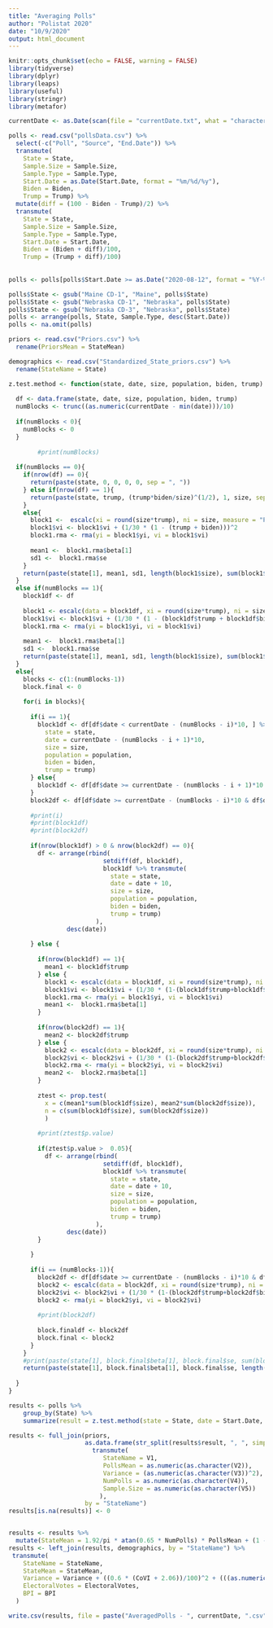 ```yaml
---
title: "Averaging Polls"
author: "Polistat 2020"
date: "10/9/2020"
output: html_document
---
```


```r
knitr::opts_chunk$set(echo = FALSE, warning = FALSE)
library(tidyverse)
library(dplyr)
library(leaps)
library(useful)
library(stringr)
library(metafor)
```

```r
currentDate <- as.Date(scan(file = "currentDate.txt", what = "character"))
```

```r
polls <- read.csv("pollsData.csv") %>% 
  select(-c("Poll", "Source", "End.Date")) %>%
  transmute(
    State = State,
    Sample.Size = Sample.Size,
    Sample.Type = Sample.Type,
    Start.Date = as.Date(Start.Date, format = "%m/%d/%y"), 
    Biden = Biden, 
    Trump = Trump) %>% 
  mutate(diff = (100 - Biden - Trump)/2) %>% 
  transmute(
    State = State,
    Sample.Size = Sample.Size,
    Sample.Type = Sample.Type,
    Start.Date = Start.Date,
    Biden = (Biden + diff)/100, 
    Trump = (Trump + diff)/100) 
  
  
polls <- polls[polls$Start.Date >= as.Date("2020-08-12", format = "%Y-%m-%d") & polls$Start.Date <= currentDate, ]

polls$State <- gsub("Maine CD-1", "Maine", polls$State)
polls$State <- gsub("Nebraska CD-1", "Nebraska", polls$State)
polls$State <- gsub("Nebraska CD-3", "Nebraska", polls$State)
polls <- arrange(polls, State, Sample.Type, desc(Start.Date))
polls <- na.omit(polls)

priors <- read.csv("Priors.csv") %>% 
  rename(PriorsMean = StateMean)

demographics <- read.csv("Standardized_State_priors.csv") %>% 
  rename(StateName = State)

```

```r

z.test.method <- function(state, date, size, population, biden, trump) {
  
  df <- data.frame(state, date, size, population, biden, trump)
  numBlocks <- trunc((as.numeric(currentDate - min(date)))/10)
  
  if(numBlocks < 0){
    numBlocks <- 0
  }
  
        #print(numBlocks)
  
  if(numBlocks == 0){
    if(nrow(df) == 0){
      return(paste(state, 0, 0, 0, 0, sep = ", "))
    } else if(nrow(df) == 1){
      return(paste(state, trump, (trump*biden/size)^(1/2), 1, size, sep = ", "))
    }
    else{
      block1 <-  escalc(xi = round(size*trump), ni = size, measure = "PR")
      block1$vi <- block1$vi + (1/30 * (1 - (trump + biden)))^2
      block1.rma <- rma(yi = block1$yi, vi = block1$vi)
      
      mean1 <-  block1.rma$beta[1]
      sd1 <-  block1.rma$se 
    }
    return(paste(state[1], mean1, sd1, length(block1$size), sum(block1$size), sep = ", "))
  }
  else if(numBlocks == 1){
    block1df <- df
    
    block1 <- escalc(data = block1df, xi = round(size*trump), ni = size, measure = "PR")
    block1$vi <- block1$vi + (1/30 * (1 - (block1df$trump + block1df$biden)))^2
    block1.rma <- rma(yi = block1$yi, vi = block1$vi)
    
    mean1 <-  block1.rma$beta[1]
    sd1 <-  block1.rma$se 
    return(paste(state[1], mean1, sd1, length(block1$size), sum(block1$size), sep = ", "))
  } 
  else{
    blocks <- c(1:(numBlocks-1))
    block.final <- 0
    
    for(i in blocks){
      
      if(i == 1){
        block1df <- df[df$date < currentDate - (numBlocks - i)*10, ] %>% transmute(
          state = state,
          date = currentDate - (numBlocks - i + 1)*10, 
          size = size, 
          population = population, 
          biden = biden, 
          trump = trump)
      } else{
        block1df <- df[df$date >= currentDate - (numBlocks - i + 1)*10 & df$date < currentDate - (numBlocks - i)*10, ]
      }
      block2df <- df[df$date >= currentDate - (numBlocks - i)*10 & df$date < currentDate - (numBlocks - i - 1)*10, ]
      
      #print(i)
      #print(block1df)
      #print(block2df)
      
      if(nrow(block1df) > 0 & nrow(block2df) == 0){
        df <- arrange(rbind(
                          setdiff(df, block1df),
                          block1df %>% transmute(
                            state = state,
                            date = date + 10, 
                            size = size, 
                            population = population, 
                            biden = biden, 
                            trump = trump)
                        ), 
                desc(date))
        
      } else {
        
        if(nrow(block1df) == 1){
          mean1 <- block1df$trump
        } else {
          block1 <- escalc(data = block1df, xi = round(size*trump), ni = size, measure = "PR")
          block1$vi <- block1$vi + (1/30 * (1-(block1df$trump+block1df$biden)))^2
          block1.rma <- rma(yi = block1$yi, vi = block1$vi)
          mean1 <-  block1.rma$beta[1]
        }
        
        if(nrow(block2df) == 1){
          mean2 <- block2df$trump
        } else {
          block2 <- escalc(data = block2df, xi = round(size*trump), ni = size, measure = "PR")
          block2$vi <- block2$vi + (1/30 * (1-(block2df$trump+block2df$biden)))^2
          block2.rma <- rma(yi = block2$yi, vi = block2$vi)
          mean2 <-  block2.rma$beta[1]
        }
      
        ztest <- prop.test(
          x = c(mean1*sum(block1df$size), mean2*sum(block2df$size)), 
          n = c(sum(block1df$size), sum(block2df$size))
          )
        
        #print(ztest$p.value)
        
        if(ztest$p.value >  0.05){
          df <- arrange(rbind(
                          setdiff(df, block1df),
                          block1df %>% transmute(
                            state = state,
                            date = date + 10, 
                            size = size, 
                            population = population, 
                            biden = biden, 
                            trump = trump)
                        ), 
                desc(date))
        }
      
      }
      
      if(i == (numBlocks-1)){
        block2df <- df[df$date >= currentDate - (numBlocks - i)*10 & df$date < currentDate - (numBlocks - i - 1)*10, ]
        block2 <- escalc(data = block2df, xi = round(size*trump), ni = size, measure = "PR")
        block2$vi <- block2$vi + (1/30 * (1-(block2df$trump+block2df$biden)))^2
        block2 <- rma(yi = block2$yi, vi = block2$vi)
        
        #print(block2df)
        
        block.finaldf <- block2df
        block.final <- block2
      }
    }
    #print(paste(state[1], block.final$beta[1], block.final$se, sum(block.finaldf$size), sep = ", "))
    return(paste(state[1], block.final$beta[1], block.final$se, length(block.finaldf$size), sum(block.final$size), sep = ", "))
    
  }
}


```

```r

results <- polls %>% 
    group_by(State) %>% 
    summarize(result = z.test.method(state = State, date = Start.Date, size = Sample.Size, population = Sample.Type, biden = Biden, trump = Trump)) 

results <- full_join(priors,
                     as.data.frame(str_split(results$result, ", ", simplify = TRUE)) %>% 
                       transmute(
                          StateName = V1,
                          PollsMean = as.numeric(as.character(V2)),
                          Variance = (as.numeric(as.character(V3))^2),
                          NumPolls = as.numeric(as.character(V4)),
                          Sample.Size = as.numeric(as.character(V5))
                         ),
                     by = "StateName") 
results[is.na(results)] <- 0


results <- results %>% 
  mutate(StateMean = 1.92/pi * atan(0.65 * NumPolls) * PollsMean + (1 - 1.92/pi * atan(0.65 * NumPolls)) * PriorsMean/100)
results <- left_join(results, demographics, by = "StateName") %>% 
 transmute(
    StateName = StateName,
    StateMean = StateMean,
    Variance = Variance + ((0.6 * (CoVI + 2.06))/100)^2 + (((as.numeric(as.Date("2020-11-03") - currentDate))/7)^(1/2)/400)^2,
    ElectoralVotes = ElectoralVotes,
    BPI = BPI
  )

write.csv(results, file = paste("AveragedPolls - ", currentDate, ".csv", sep = ""))
```
